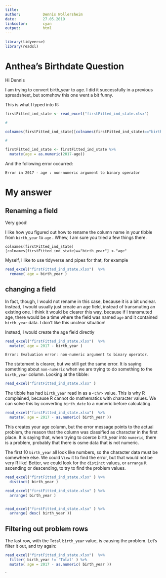 ```yaml
---
title:           
author:          Dennis Wollersheim 
date:            27.05.2019
linkcolor:       cyan
output:          html
---
```

```r

library(tidyverse)
library(readxl)


```


# Anthea's Birthdate Question
Hi Dennis

I am trying to convert birth_year to age. I did it successfully in a previous spreadsheet, but somehow this one went a bit funny.

This is what I typed into R:
```r


firstFitted_ind_state <- read_excel("firstFitted_ind_state.xlsx")

#

colnames(firstFitted_ind_state)[colnames(firstFitted_ind_state)=="birth_year"] <-"age"

#
```

```r

firstFitted_ind_state <- firstFitted_ind_state %>%
  mutate(age = as.numeric(2017-age))

```

And the following error occurred:

`Error in 2017 - age : non-numeric argument to binary operator`

# My answer


## Renaming a field

Very good!

I like how you figured out how to rename the column name in your tibble from `birth_year` to `age` .  Whew, I am sure you tried a few things there.

` colnames(firstFitted_ind_state)[colnames(firstFitted_ind_state)=="birth_year"] <-"age"`

Myself, I like to use tidyverse and pipes for that, for example

```r

read_excel("firstFitted_ind_state.xlsx")  %>%
  rename( age = birth_year )

```

## changing a field

In fact, though, I would not rename in this case, because it is a bit unclear.  Instead, I would usually just create an age field, instead of transmuting an existing one.  I think it would be clearer this way, because if I transmuted age, there would be a time where the field was named `age` and it contained `birth_year` data. I don't like this unclear situation!

Instead, I would create the age field directly

```r

read_excel("firstFitted_ind_state.xlsx")  %>%
  mutate( age = 2017 - birth_year )


```
`Error: Evaluation error: non-numeric argument to binary operator.`

The statement is clearer, but we still get the same error.  It is saying something about `non-numeric` when we are trying to do something to the `birth_year` column.  Looking at the tibble:

```r

read_excel("firstFitted_ind_state.xlsx" )

```

The tibble has had `birth_year` read in as a `<chr>` value.  This is why R complained, because R cannot do mathematics with character values.   We can solve this by converting `birth_date` to a numeric before calculating.

```r

read_excel("firstFitted_ind_state.xlsx")  %>%
  mutate( age = 2017 - as.numeric( birth_year ))

```

This creates your age column, but the error message points to the actual problem, the reason that the column was classified as character in the first place. It is saying that, when trying to coerce birth_year into `numeric`, there is a problem, probably that there is osme data that is not numeric. 

The first 10 `birth_year` all look like numbers, so the character data must be somewhere else.  We could `View` it to find the error, but that would not be very R like!  Better, we could look for the `distinct` values, or `arrange` it ascending or descending, to try to find the problem values.

```r

read_excel("firstFitted_ind_state.xlsx" ) %>%
  distinct( birth_year )

read_excel("firstFitted_ind_state.xlsx" ) %>%
  arrange( birth_year )


read_excel("firstFitted_ind_state.xlsx" ) %>%
  arrange( desc( birth_year ))

```
## Filtering out problem rows

The last row, with the `Total` `birth_year` value, is causing the problem.  Let's filter it out, and try again:

```r

read_excel("firstFitted_ind_state.xlsx")  %>%
  filter( birth_year != 'Total' ) %>%
  mutate( age = 2017 - as.numeric( birth_year ))

```

`

